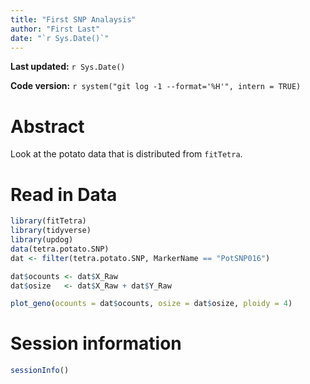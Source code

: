 ```yaml
---
title: "First SNP Analaysis"
author: "First Last"
date: "`r Sys.Date()`"
---
```


**Last updated:** `r Sys.Date()`

**Code version:** `r system("git log -1 --format='%H'", intern = TRUE)`

# Abstract

Look at the potato data that is distributed from `fitTetra`.

# Read in Data
```r
library(fitTetra)
library(tidyverse)
library(updog)
data(tetra.potato.SNP)
dat <- filter(tetra.potato.SNP, MarkerName == "PotSNP016")

dat$ocounts <- dat$X_Raw
dat$osize   <- dat$X_Raw + dat$Y_Raw 

plot_geno(ocounts = dat$ocounts, osize = dat$osize, ploidy = 4)

```

# Session information

```r
sessionInfo()
```
